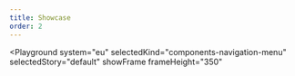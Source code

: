 ```yaml
---
title: Showcase
order: 2
---
```



<Playground
  system="eu"
  selectedKind="components-navigation-menu"
  selectedStory="default"
  showFrame
  frameHeight="350"
>
  <Html markup={menu} />
</Playground>
